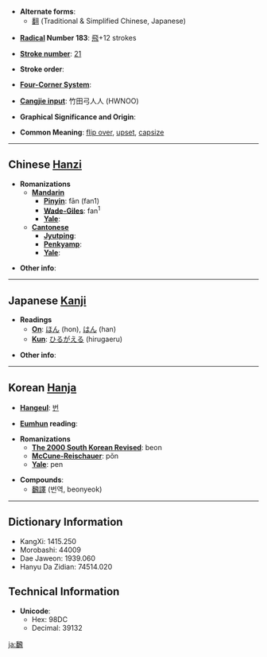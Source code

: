 * '''Alternate forms''':
** [[翻]] (Traditional & Simplified Chinese, Japanese)

* '''[[Wiktionary:Chinese radical index| Radical]] Number 183''': [[Wiktionary:Chinese radical index 飛|飛]]+12 strokes

* '''[[Wiktionary:Chinese total strokes index|Stroke number]]''': [[Wiktionary:Chinese total strokes index 21|21]]

* '''Stroke order''': 

* '''[[Wiktionary:Chinese four corner index|Four-Corner System]]''': 

* '''[[Wiktionary:Chinese Cangjie index|Cangjie input]]''': 竹田弓人人 (HWNOO)

* '''Graphical Significance and Origin''': 

* '''Common Meaning''': [[flip over]], [[upset]], [[capsize]]

----

== Chinese [[Hanzi]] ==

* '''Romanizations'''
** '''[[Mandarin]]'''
*** '''[[Pinyin]]''': fān (fan1)
*** '''[[Wade-Giles]]''': fan<sup>1</sup>
*** '''[[Yale]]''': 
** '''[[Cantonese]]'''
*** '''[[Jyutping]]''':
*** '''[[Penkyamp]]''': 
*** '''[[Yale]]''': 

* '''Other info''': 

----

== Japanese [[Kanji]] ==

* '''Readings'''
** '''[[On]]''': [[ほん]] (hon), [[はん]] (han)
** '''[[Kun]]''': [[ひるがえる]] (hirugaeru)

* '''Other info''':  

----

== Korean [[Hanja]] ==

* '''[[Hangeul]]''': [[번]]

* '''[[Eumhun]] reading''': 

* '''Romanizations'''
** '''[[The 2000 South Korean Revised Romanization|The 2000 South Korean Revised]]''': beon
** '''[[McCune-Reischauer]]''': pŏn
** '''[[Yale]]''': pen

* '''Compounds''': 
** [[飜譯]] (번역, beonyeok)

----

== Dictionary Information ==

* KangXi: 1415.250
* Morobashi: 44009
* Dae Jaweon: 1939.060
* Hanyu Da Zidian: 74514.020

== Technical Information ==

* '''Unicode''':
** Hex: 98DC
** Decimal: 39132

[[ja:飜]]